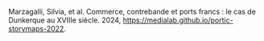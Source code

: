 Marzagalli, Silvia, et al. Commerce, contrebande et ports francs : le cas de Dunkerque au XVIIIe siècle. 2024, https://medialab.github.io/portic-storymaps-2022.